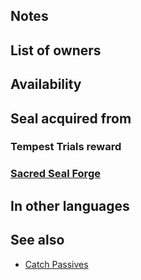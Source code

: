 {{Passive
|name=Def/Res Catch
|type=A
|exclusive=0
|canUseMove={{MoveList|Cavalry,Flying}}
|canUseWeapon={{WeaponList|All}}
|timingID=1
|abilityID=267
|randomTimestamp=2021-08-07T07:00:00Z
|properties=random_owner
|1name=Def/Res Catch 1
|alt1name=Def Res Catch 1
|1tagid=SID_守備魔防の機先1
|1effect=At start of combat, if foe's HP = 100% or if【Penalty】is active on foe, grants Def/Res+3 to unit during combat.<br><br>【Penalty】<br>All effects that last "on foe through its next action." Includes penalties inflicted by a skill like Panic or Threaten and negative status effects (preventing counterattacks, restricting movement, or the effects of a skill like Triangle Adept or Guard).
|1required=-
|1cost=60
|1promotionRarity=4
|1promotionTier=1
|intID1=2646
|sort1=21050
|value1=2
|randomMinLv1=21
|randomMaxLv1=30
|2name=Def/Res Catch 2
|alt2name=Def Res Catch 2
|2tagid=SID_守備魔防の機先2
|2effect=At start of combat, if foe's HP = 100% or if【Penalty】is active on foe, grants Def/Res+4 to unit during combat.<br><br>【Penalty】<br>All effects that last "on foe through its next action." Includes penalties inflicted by a skill like Panic or Threaten and negative status effects (preventing counterattacks, restricting movement, or the effects of a skill like Triangle Adept or Guard).
|2required=Def/Res Catch 1
|2cost=120
|2promotionRarity=5
|2promotionTier=1
|intID2=2647
|sort2=21051
|value2=4
|randomMinLv2=26
|randomMaxLv2=35
|3name=Def/Res Catch 3
|alt3name=Def Res Catch 3
|3tagid=SID_守備魔防の機先3
|3effect=At start of combat, if foe's HP = 100% or if【Penalty】is active on foe, grants Def/Res+5 to unit during combat.<br><br>【Penalty】<br>All effects that last "on foe through its next action." Includes penalties inflicted by a skill like Panic or Threaten and negative status effects (preventing counterattacks, restricting movement, or the effects of a skill like Triangle Adept or Guard).
|3required=Def/Res Catch 2
|3cost=240
|3next=-
|intID3=2648
|sort3=21052
|value3=6
|randomMinLv3=31
|4name=Def/Res Catch 4
|alt4name=Def Res Catch 4
|4tagid=SID_守備魔防の機先4
|4effect=At start of combat, if foe's HP = 100% or if【Penalty】is active on foe, grants Def/Res+7 to unit during combat. At start of combat, if foe's HP = 100% and【Penalty】is active on foe, grants an additional Def/Res+2 to unit during combat.<br><br>【Penalty】<br>All effects that last "on foe through its next action." Includes penalties inflicted by a skill like Panic or Threaten and negative status effects (preventing counterattacks, restricting movement, or the effects of a skill like Triangle Adept or Guard).
|4required=Def/Res Catch 3
|4cost=300
|intID4=2649
|sort4=21053
|value4=8
|randomMinLv4=36
}}
==Notes==
{{Temporary buffs}}
{{EffectfromPenalty}}
==List of owners==
{{Skill Hero List}}
==Availability==
{{PassiveFocusList}}
{{PassiveDistributionList}}
{{PassiveCombatManualList}}
==Seal acquired from==
===Tempest Trials reward===
{{Tempest Trials seal reward}}
===[[Sacred Seal Forge]]===
{{SealCosts
|seals=Def/Res Catch 1;Def/Res Catch 2;Def/Res Catch 3
|badgeColor=Transparent
|costs1=20;100;20
|costs2=60;200;50
|costs3=400;1000;100
}}
==In other languages==
{{OtherLanguages
|english=Def/Res Catch
|japanese=守備魔防の機先
|german=Ver./Res.-Fang
|spanishEU=Captura Def/Res
|spanishLA=Presa Def./Res.
|french=Prise Déf/Rés
|italian=Cogli Dif/Res
|chineseTW=防守魔防的先機
|portuguese=Capt. Def./Res.
}}
==See also==
{{See also skills|cond=Description LIKE '%if foe_s HP%grants Def/Res+%during combat%' OR Description LIKE '%if%penalty%active on foe%grants Def/Res+%during combat%'|columns=3}}
* [[Skill families/A Passives#Catch|Catch Passives]]
{{Passives Navbox|A}}
{{Seals Navbox}}